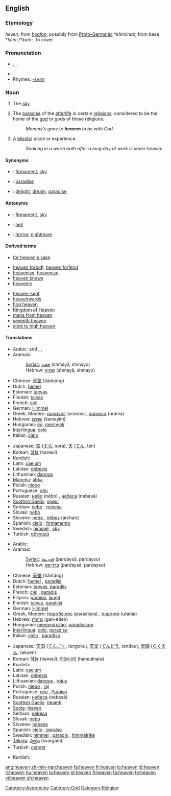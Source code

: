 {{see|heavens}}
{{wikipedia|dab=heaven (disambiguation)|heaven}}
==English==

{{rank|Henry|society|boat|798|heaven|v.|difficult|top}}

===Etymology===
{{ME.}} ''heven'', from {{OE.}} ''[[heofon]]'', possibly from [[Proto-Germanic]] *''khiminaz'', from {{PIE.}} base *''kem-''/*''kam-'', to cover

===Pronunciation===
*{{enPR|hĕv'ən}}, {{IPA|/ˈhɛvən/}}, {{SAMPA|/"hEv@n/}}
*{{audio|en-us-heaven.ogg|Audio (US)}}
*Rhymes: [[Rhymes:English:-ɛvən|-ɛvən]]

===Noun===
{{wikipedia}}
{{en-noun}}

# {{often|in plural}} The [[sky]].
# {{context|theology}} The [[paradise]] of the [[afterlife]] in certain [[religion]]s, considered to be the home of the [[god]] or gods of those religions.
#: ''Mommy’s gone to '''heaven''' to be with God.''
# {{italbrac|used without the article}} A [[blissful]] place or experience.
#:''Soaking in a warm bath after a long day at work is sheer heaven.''

====Synonyms====
*{{italbrac|sky}}: [[firmament]], [[sky]]
*{{italbrac|paradise}}: [[paradise]]
*{{italbrac|blissful place or experience}}: [[delight]], [[dream]], [[paradise]]

====Antonyms====
*{{italbrac|sky}}: [[firmament]], [[sky]]
*{{italbrac|paradise}}: [[hell]]
*{{italbrac|blissful place or experience}}: [[horror]], [[nightmare]]

====Derived terms====
*[[for heaven's sake]]
<!--given at "heavens": *[[good heavens]]!-->
*[[heaven forbid]]!, [[heaven forfend]]
*[[heavenise]], [[heavenize]]
*[[heaven knows]]
*[[heavenly]]<!--whence "heavenly body", etc-->
<!--given at "heavens": *[[heavens above]]!-->
*[[heaven-sent]]
*[[heavenwards]]
*[[hog heaven]]
*[[Kingdom of Heaven]]
*[[mana from heaven]]
*[[seventh heaven]]
*[[stink to high heaven]]

====Translations====
{{trans-top|sky}}
*Arabic: {{ARchar|[[سماء|سَمَاء]]}} {{unicode|(samáː’)}} {{m}} and {{f}}, {{ARchar|[[سماوات|سَمَاوَات]]}} {{unicode|(samawáːt)}} {{p}}, {{ARchar|[[سموات|سَمَوَات]]}} {{unicode|(samawáːt)}} {{p}}
*Aramaic:
*:[[Syriac]]: [[ܫܡܝܐ]] (shmayā, shmayo) {{c}} {{p}}
*:Hebrew: [[שמיא]] (shmayā, shmayo) {{c}} {{p}}
*Chinese: [[天空]] (tiānkōng)
*Dutch: [[hemel]] {{m}}
*Estonian: [[taevas]]
*Finnish: [[taivas]]
*French: [[ciel]] {{m}}
*German: [[Himmel]] {{m}}
*Greek, Modern: [[ουρανός]] (uranós) {{m}}, [[ουράνια]] (uránia) {{n|p}}
*Hebrew: [[שמים]] (šamayím) {{f}}
*Hungarian: [[ég]], [[mennyek]]
*[[Interlingua]]: [[celo]]
*Italian: [[cielo]] {{m}}
{{trans-mid}}
*Japanese: [[空]] ([[そら]], sora), [[天]] ([[てん]], ten)
*Korean: [[하늘]] (haneul)
*Kurdish: {{KUchar|[[ئاسمان]]}}
*Latin: [[caelum]] {{n}}
*Latvian: [[debesis]] {{f|p}}
*Lithuanian: [[dangus]] {{m}}
*[[Manchu]]: [[abka]]
*Polish: [[niebo]] {{n}}
*Portuguese: [[céu]] {{m}}
*Russian: [[небо]] (nébo) {{n}}, [[небо|небеса]] (nebesá) {{p}}
*[[Scottish Gaelic]]: [[speur]] {{m}}
*Serbian: [[nebo]] {{n}}, [[nebesa]] {{n|p}}
*Slovak: [[nebo]] {{n}}
*Slovene: [[nebo]] {{n}}, [[nébes]] {{m}} (archaic)
*Spanish: [[cielo]] {{m}}, [[firmamento]] {{m}}
*Swedish: [[himmel#Swedish|himmel]] {{c}}, [[sky#Swedish|sky]] {{c}}
*Turkish: [[gökyüzü]]
{{trans-bottom}}

{{trans-top|paradise}}
*Arabic: {{ARchar|[[جنة|جَنّةٌ]]}} {{unicode|(jánna)}} {{f}}
*Aramaic:
*:[[Syriac]]: [[ܦܪܕܝܣܐ]] (pardaysā, pardayso) {{m}}
*:Hebrew: [[פרדיסא]] (pardaysā, pardayso) {{m}}
*Chinese: [[天堂]] (tiāntáng)
*Dutch: [[hemel]] {{m}}, [[paradijs]] {{n}}
*Estonian: [[taevas]], [[paradiis]]
*French: [[ciel]] {{m}}, [[paradis]] {{m}}
*Filipino: [[paraiso]], [[langit]]
*Finnish: [[taivas]], [[paratiisi]]
*German: [[Himmel]] {{m}}
*Greek, Modern: [[παράδεισος]] (parádisos) {{m}}, [[ουράνια]] (uránia) {{n|p}}
*Hebrew: [[גן־עדן]] (gan-éden) {{f}}
*Hungarian: [[mennyország]], [[paradicsom]]
*[[Interlingua]]: [[celo]], [[paradiso]]
*Italian: [[cielo]] {{m}}, [[paradiso]] {{m}}
{{trans-mid}}
*Japanese: [[天国]] ([[てんごく]], tengoku), [[天堂]] ([[てんどう]], tendou), [[楽園]] ([[らくえん]], rakuen)
*Korean: [[하늘]] (haneul), [[하늘나라]] (haneulnara)
*Kurdish: {{KUchar|[[به‌هه‌شت]]}}
*Latin: [[caelum]] {{n}}
*Latvian: [[debesis]] {{f|p}}
*Lithuanian: [[dangus]] {{m}}, [[rojus]] {{m}}
*Polish: [[niebo]] {{n}}, [[raj]] {{m}}
*Portuguese: [[céu]] {{m}}, [[Paraíso]] {{m}}
*Russian: [[небо|небеса]] (nebesá) {{n|p}}
*[[Scottish Gaelic]]: [[nèamh]] {{m}}
*[[Scots]]: [[hieven]]
*Serbian: [[nebesa]] {{f}}
*Slovak: [[nebo]] {{n}}
*Slovene: [[nebesa]] {{n|p}}
*Spanish: [[cielo]] {{m}}, [[paraíso]] {{m}}
*Swedish: [[himmel#Swedish|himmel]] {{c}}, [[paradis#Swedish|paradis]] {{n}}, [[himmelrike]] {{n}}
*[[Telugu]]: [[స్వర్గం]] (svargam)
*Turkish: [[cennet]]
{{trans-bottom}}

{{trans-top|blissful place or experience}}
{{trans-mid}}
*Kurdish: {{KUchar|[[به‌هه‌شت]]}}
{{trans-bottom}}

<!--Not an astronomical term... -->

[[Category:Astronomy]]
[[Category:God]]
[[Category:Religion]]

[[ang:heaven]]
[[zh-min-nan:heaven]]
[[fa:heaven]]
[[fr:heaven]]
[[io:heaven]]
[[id:heaven]]
[[it:heaven]]
[[hu:heaven]]
[[ja:heaven]]
[[pl:heaven]]
[[fi:heaven]]
[[ta:heaven]]
[[te:heaven]]
[[vi:heaven]]
[[zh:heaven]]
